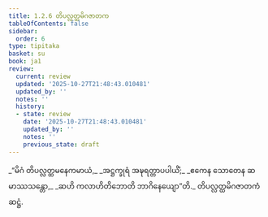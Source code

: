 ```yaml
---
title: 1.2.6 တိပလ္လတ္ထမိဂဇာတက
tableOfContents: false
sidebar:
  order: 6
type: tipitaka
basket: su
book: ja1
review:
  current: review
  updated: '2025-10-27T21:48:43.010481'
  updated_by: ''
  notes: ''
  history:
  - state: review
    date: '2025-10-27T21:48:43.010481'
    updated_by: ''
    notes: ''
    previous_state: draft
---
```



<ReviewStatus review={frontmatter.review} showDetails={true} />

<HypothesisAnnotation frontmatter={frontmatter} />

<DynamicBreadcrumb />

<Division number="16" book="ja1" e="ch" v="22" p="5">

<Paragraph number="34" type="verses" book="ja1">
_“မိဂံ တိပလ္လတ္ထမနေကမာယံ,_  
_အဋ္ဌက္ခုရံ အဍ္ဎရတ္တာပပါယိံ;_  
_ဧကေန သောတေန ဆမာဿသန္တော,_  
_ဆဟိ ကလာဟိတိဘောတိ ဘာဂိနေယျော”တိ._  


</Paragraph>
</Division>

<Paragraph number="35" type="center" book="ja1">
တိပလ္လတ္ထမိဂဇာတကံ ဆဋ္ဌံ.
</Paragraph>